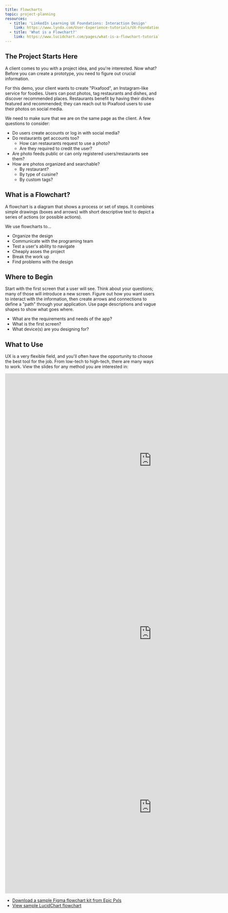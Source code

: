 ```yaml
---
title: Flowcharts
topic: project-planning
resources:
  - title: 'LinkedIn Learning UX Foundations: Interaction Design'
    link: https://www.lynda.com/User-Experience-tutorials/UX-Foundations-Interaction-Design/604271-2.html
  - title: 'What is a Flowchart?'
    link: https://www.lucidchart.com/pages/what-is-a-flowchart-tutorial
---
```


## The Project Starts Here

A client comes to you with a project idea, and you're interested. Now what? Before you can create a prototype, you need to figure out crucial information.

For this demo, your client wants to create "Pixafood", an Instagram-like service for foodies. Users can post photos, tag restaurants and dishes, and discover recommended places. Restaurants benefit by having their dishes featured and recommended; they can reach out to Pixafood users to use their photos on social media.

We need to make sure that we are on the same page as the client. A few questions to consider:

- Do users create accounts or log in with social media?
- Do restaurants get accounts too?
  - How can restaurants request to use a photo?
  - Are they required to credit the user?
- Are photo feeds public or can only registered users/restaurants see them?
- How are photos organized and searchable?
  - By restaurant?
  - By type of cuisine?
  - By custom tags?

## What is a Flowchart?

A flowchart is a diagram that shows a process or set of steps. It combines simple drawings (boxes and arrows) with short descriptive text to depict a series of actions (or possible actions).

We use flowcharts to...

- Organize the design
- Communicate with the programing team
- Test a user's ability to navigate
- Cheaply asses the project
- Break the work up
- Find problems with the design

## Where to Begin

Start with the first screen that a user will see. Think about your questions; many of those will introduce a new screen. Figure out how you want users to interact with the information, then create arrows and connections to define a "path" through your application. Use page descriptions and vague shapes to show what goes where.

- What are the requirements and needs of the app?
- What is the first screen?
- What device(s) are you designing for?

## What to Use

UX is a very flexible field, and you'll often have the opportunity to choose the best tool for the job. From low-tech to high-tech,  there are many ways to work. View the slides for any method you are interested in:

<div className="iframe-16-9">
  <iframe src="https://docs.google.com/presentation/d/e/2PACX-1vS79XqPlSDTfFYvUrgC5hCa931SQVKdUjg8gjmT9oLUPRD3HUlejflsScYbuMvyQitAqr_WXcLoPryo/embed?start=false&loop=false&delayms=60000" frameborder="0" width="960" height="569" allowfullscreen mozallowfullscreen="true" webkitallowfullscreen="true"></iframe>
</div>

<div className="iframe-16-9">
  <iframe src="https://docs.google.com/presentation/d/e/2PACX-1vTlbY84g9YOA6DhpWolOVEW7laoTQZPyS_QTDdX0eiDf8AchGW1NSIqNsbELjrRXvnpSW-fqiCZLwG6/embed?start=false&loop=false&delayms=3000" frameborder="0" width="960" height="569" allowfullscreen mozallowfullscreen="true" webkitallowfullscreen="true"></iframe>
</div>

<div className="iframe-16-9">
  <iframe src="https://docs.google.com/presentation/d/e/2PACX-1vSTfufw47b1nOcNpW6iGz5LAbjECLLh5VD6pN3wDZbWFW8-SUKwkWA8bDVPGMG9amDBdAsqMknflMM8/embed?start=false&loop=false&delayms=3000" frameborder="0" width="960" height="569" allowfullscreen mozallowfullscreen="true" webkitallowfullscreen="true"></iframe>
</div>

- [Download a sample Figma flowchart kit from Epic Pxls](https://www.epicpxls.com/items/flowchart-kit-for-figma)
- [View sample LucidChart flowchart](https://www.lucidchart.com/documents/view/ee08edd8-abcb-4865-a4d5-840aab7c50a0/0_0)

